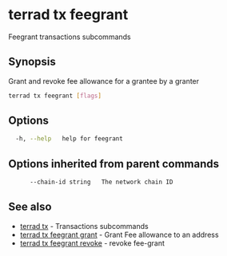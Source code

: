# terrad tx feegrant

Feegrant transactions subcommands

## Synopsis

Grant and revoke fee allowance for a grantee by a granter

```sh Terrad
terrad tx feegrant [flags]
```

## Options

```sh Terrad
  -h, --help   help for feegrant
```

## Options inherited from parent commands

```sh Terrad
      --chain-id string   The network chain ID
```

## See also

* [terrad tx](terrad_tx.mdx)	 - Transactions subcommands
* [terrad tx feegrant grant](terrad_tx_feegrant_grant.mdx)	 - Grant Fee allowance to an address
* [terrad tx feegrant revoke](terrad_tx_feegrant_revoke.mdx)	 - revoke fee-grant



